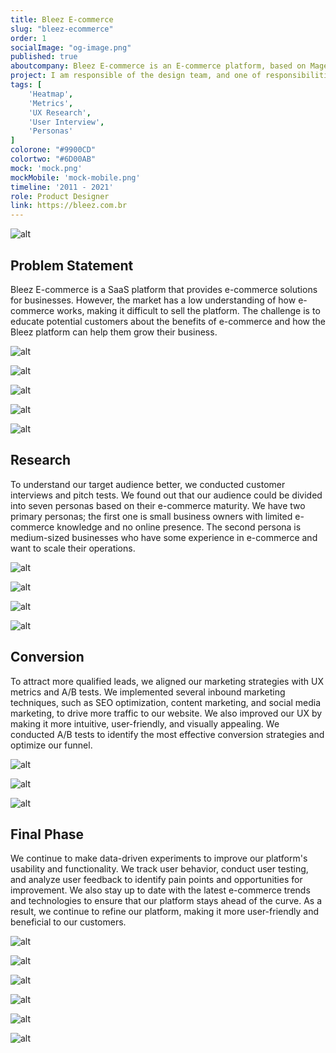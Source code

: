 ```yaml
---
title: Bleez E-commerce
slug: "bleez-ecommerce"
order: 1
socialImage: "og-image.png"
published: true
aboutcompany: Bleez E-commerce is an E-commerce platform, based on Magento 2, focused in start and grow an online store.
project: I am responsible of the design team, and one of responsibilities of design team was act with the marketing team, looking for new clients.
tags: [
    'Heatmap',
    'Metrics',
    'UX Research',
    'User Interview',
    'Personas'
]
colorone: "#9900CD"
colortwo: "#6D00AB"
mock: 'mock.png'
mockMobile: 'mock-mobile.png'
timeline: '2011 - 2021'
role: Product Designer
link: https://bleez.com.br
---
```

![alt](case/cover.png)

<div class="text">

## Problem Statement

<p>Bleez E-commerce is a SaaS platform that provides e-commerce solutions for businesses. However, the market has a low understanding of how e-commerce works, making it difficult to sell the platform. The challenge is to educate potential customers about the benefits of e-commerce and how the Bleez platform can help them grow their business.</p>

</div>

<div class="gallery gallery-narrow">

![alt](case/bleez-case-home-mobile.png)

![alt](case/bleez-case-home.png)

</div>

<div class="gallery">

![alt](case/bleez-plans3.png)

![alt](case/bleez-plans2.png)

![alt](case/bleez-plans1.png)

</div>

<div class="text">

## Research

<p>To understand our target audience better, we conducted customer interviews and pitch tests. We found out that our audience could be divided into seven personas based on their e-commerce maturity. We have two primary personas; the first one is small business owners with limited e-commerce knowledge and no online presence. The second persona is medium-sized businesses who have some experience in e-commerce and want to scale their operations.</p>

</div>

<div class="gallery">

![alt](case/bleez-persona-1.png)

![alt](case/bleez-persona-2.png)

![alt](case/bleez-persona-3.png)

![alt](case/bleez-persona-4.png)

</div>

<div class="text">

## Conversion

<p>To attract more qualified leads, we aligned our marketing strategies with UX metrics and A/B tests. We implemented several inbound marketing techniques, such as SEO optimization, content marketing, and social media marketing, to drive more traffic to our website. We also improved our UX by making it more intuitive, user-friendly, and visually appealing. We conducted A/B tests to identify the most effective conversion strategies and optimize our funnel.</p>

</div>

<div class="gallery">

![alt](case/bleez-metrics-1.png)

![alt](case/bleez-metrics-2.png)

![alt](case/bleez-metrics-3.png)

</div>

<div class="text">

## Final Phase

<p>We continue to make data-driven experiments to improve our platform's usability and functionality. We track user behavior, conduct user testing, and analyze user feedback to identify pain points and opportunities for improvement. We also stay up to date with the latest e-commerce trends and technologies to ensure that our platform stays ahead of the curve. As a result, we continue to refine our platform, making it more user-friendly and beneficial to our customers.</p>

</div>

<div class="gallery">

![alt](case/bleez-case-1.png)

![alt](case/bleez-case-2.png)

![alt](case/bleez-case-3.png)

</div>

<div class="gallery">

![alt](case/bleez-funcionalidades.png)

![alt](case/bleez-precos.png)

![alt](case/bleez-blog.png)

</div>